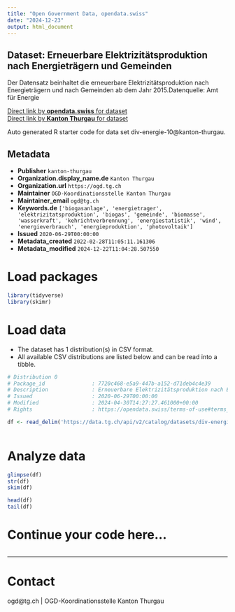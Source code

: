 ```yaml
---
title: "Open Government Data, opendata.swiss"
date: "2024-12-23"
output: html_document
---
```


## Dataset: Erneuerbare Elektrizitätsproduktion nach Energieträgern und Gemeinden

Der Datensatz beinhaltet die erneuerbare Elektrizitätsproduktion nach Energieträgern und nach Gemeinden ab dem Jahr 2015.Datenquelle: Amt für Energie

[Direct link by **opendata.swiss** for dataset](https://opendata.swiss/de/dataset/erneuerbare-elektrizitatsproduktion-nach-energietragern-und-gemeinden)<br>
[Direct link by **Kanton Thurgau** for dataset](https://data.tg.ch/explore/dataset/div-energie-10/)

Auto generated R starter code for data set div-energie-10@kanton-thurgau.

## Metadata

- **Publisher** `kanton-thurgau`
- **Organization.display_name.de** `Kanton Thurgau`
- **Organization.url** `https://ogd.tg.ch`
- **Maintainer** `OGD-Koordinationsstelle Kanton Thurgau`
- **Maintainer_email** `ogd@tg.ch`
- **Keywords.de** `['biogasanlage', 'energietrager', 'elektrizitatsproduktion', 'biogas', 'gemeinde', 'biomasse', 'wasserkraft', 'kehrichtverbrennung', 'energiestatistik', 'wind', 'energieverbrauch', 'energieproduktion', 'photovoltaik']`
- **Issued** `2020-06-29T00:00:00`
- **Metadata_created** `2022-02-28T11:05:11.161306`
- **Metadata_modified** `2024-12-22T11:04:28.507550`


# Load packages

```r

library(tidyverse)
library(skimr)

```

# Load data

-   The dataset has 1 distribution(s) in CSV format.
-   All available CSV distributions are listed below and can be read into a tibble.

```r

# Distribution 0
# Package_id               : 7720c468-e5a9-447b-a152-d71deb4c4e39
# Description              : Erneuerbare Elektrizitätsproduktion nach Energieträgern und Gemeinden (csv)
# Issued                   : 2020-06-29T00:00:00
# Modified                 : 2024-04-30T14:27:27.461000+00:00
# Rights                   : https://opendata.swiss/terms-of-use#terms_by

df <- read_delim('https://data.tg.ch/api/v2/catalog/datasets/div-energie-10/exports/csv?use_labels=true')



```

# Analyze data

```r

glimpse(df)
str(df)
skim(df)

head(df)
tail(df)

```

# Continue your code here...

```r

```

------------------------------------------------------------------------

# Contact

ogd@tg.ch | OGD-Koordinationsstelle Kanton Thurgau
